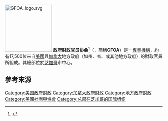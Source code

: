 {{expand|time=2014-11-02T08:29:12+00:00}}
{{refimprove|time=2014-11-02T08:29:12+00:00}}
[[File:GFOA_logo.svg|150px]]
'''政府财政官员协会'''<ref>{{cite web|url=http://yss.mof.gov.cn/zhengwuxinxi/guojijiejian/200809/t20080928_79350.html|title=美国地方政府预算管理透析|author=中華人民共和國財政部|accessdate=2014-11-02|archive-date=2014-11-02|archive-url=https://web.archive.org/web/20141102092859/http://yss.mof.gov.cn/zhengwuxinxi/guojijiejian/200809/t20080928_79350.html|dead-url=no}}</ref>（{{lang-en|Government Finance Officers Association}}，簡稱'''GFOA'''）是一[[專業機構|專業機構]]，約有17,500位來自[[美國|美國]]與[[加拿大|加拿大]]地方政府（如州、省、或其他地方政府）的財政官員所組成。其總部位於[[芝加哥|芝加哥]]市中心。

==參考來源==
{{Reflist|2}}

[[Category:美国政府财政|Category:美国政府财政]]
[[Category:加拿大政府财政|Category:加拿大政府财政]]
[[Category:地方政府财政|Category:地方政府财政]]
[[Category:美國社團與協會|Category:美國社團與協會]]
[[Category:总部在芝加哥的国际组织|Category:总部在芝加哥的国际组织]]